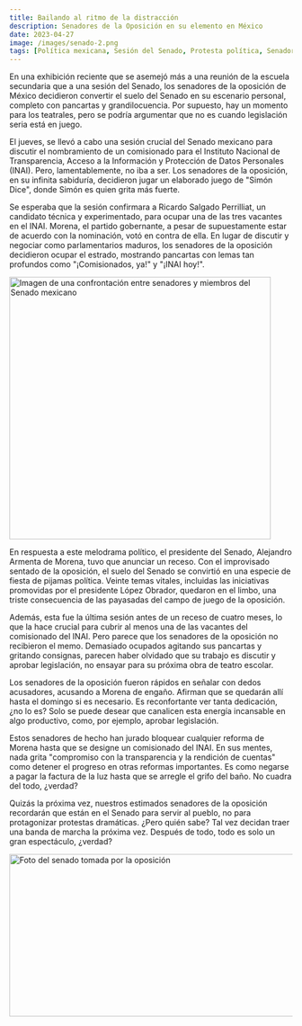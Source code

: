 ```yaml
---
title: Bailando al ritmo de la distracción
description: Senadores de la Oposición en su elemento en México
date: 2023-04-27
image: /images/senado-2.png
tags: [Política mexicana, Sesión del Senado, Protesta política, Senadores de la oposición, Teatro político, INAI, Proceso legislativo, Comentario político, Drama político, Senadores mexicanos, Estancamiento político, Rendición de cuentas del gobierno, Transparencia, Distractions políticas, Partido Morena, Disfunción legislativa]
---
```


<Tweet id="1652017245223043087" />

En una exhibición reciente que se asemejó más a una reunión de la escuela secundaria que a una sesión del Senado, los senadores de la oposición de México decidieron convertir el suelo del Senado en su escenario personal, completo con pancartas y grandilocuencia. Por supuesto, hay un momento para los teatrales, pero se podría argumentar que no es cuando legislación seria está en juego.

El jueves, se llevó a cabo una sesión crucial del Senado mexicano para discutir el nombramiento de un comisionado para el Instituto Nacional de Transparencia, Acceso a la Información y Protección de Datos Personales (INAI). Pero, lamentablemente, no iba a ser. Los senadores de la oposición, en su infinita sabiduría, decidieron jugar un elaborado juego de "Simón Dice", donde Simón es quien grita más fuerte.

Se esperaba que la sesión confirmara a Ricardo Salgado Perrilliat, un candidato técnica y experimentado, para ocupar una de las tres vacantes en el INAI. Morena, el partido gobernante, a pesar de supuestamente estar de acuerdo con la nominación, votó en contra de ella. En lugar de discutir y negociar como parlamentarios maduros, los senadores de la oposición decidieron ocupar el estrado, mostrando pancartas con lemas tan profundos como "¡Comisionados, ya!" y "¡INAI hoy!".

<Image className="m-auto w-full" src="/images/senado-1.png" width="465" height="467" alt="Imagen de una confrontación entre senadores y miembros del Senado mexicano" caption="Imagen de una confrontación entre senadores y miembros del Senado mexicano"/>

En respuesta a este melodrama político, el presidente del Senado, Alejandro Armenta de Morena, tuvo que anunciar un receso. Con el improvisado sentado de la oposición, el suelo del Senado se convirtió en una especie de fiesta de pijamas política. Veinte temas vitales, incluidas las iniciativas promovidas por el presidente López Obrador, quedaron en el limbo, una triste consecuencia de las payasadas del campo de juego de la oposición.

Además, esta fue la última sesión antes de un receso de cuatro meses, lo que la hace crucial para cubrir al menos una de las vacantes del comisionado del INAI. Pero parece que los senadores de la oposición no recibieron el memo. Demasiado ocupados agitando sus pancartas y gritando consignas, parecen haber olvidado que su trabajo es discutir y aprobar legislación, no ensayar para su próxima obra de teatro escolar.

<Tweet id="1651761193156247553" />

Los senadores de la oposición fueron rápidos en señalar con dedos acusadores, acusando a Morena de engaño. Afirman que se quedarán allí hasta el domingo si es necesario. Es reconfortante ver tanta dedicación, ¿no lo es? Solo se puede desear que canalicen esta energía incansable en algo productivo, como, por ejemplo, aprobar legislación.

Estos senadores de hecho han jurado bloquear cualquier reforma de Morena hasta que se designe un comisionado del INAI. En sus mentes, nada grita "compromiso con la transparencia y la rendición de cuentas" como detener el progreso en otras reformas importantes. Es como negarse a pagar la factura de la luz hasta que se arregle el grifo del baño. No cuadra del todo, ¿verdad?

Quizás la próxima vez, nuestros estimados senadores de la oposición recordarán que están en el Senado para servir al pueblo, no para protagonizar protestas dramáticas. ¿Pero quién sabe? Tal vez decidan traer una banda de marcha la próxima vez. Después de todo, todo es solo un gran espectáculo, ¿verdad?

<Image className="m-auto w-full" src="/images/senado-3.png" width="526" height="289" alt="Foto del senado tomada por la oposición"/>
